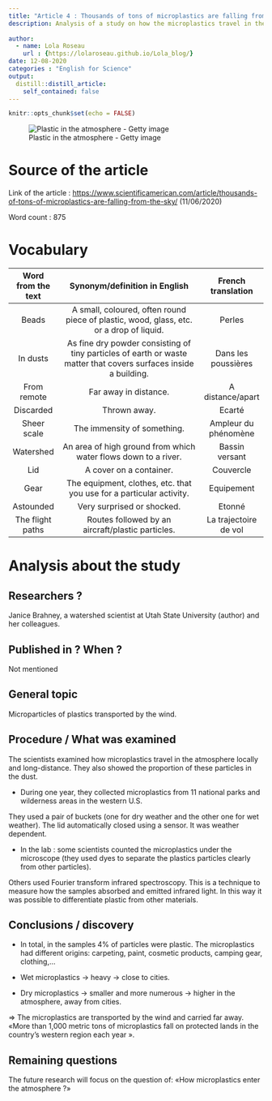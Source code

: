 ```yaml
---
title: "Article 4 : Thousands of tons of microplastics are falling from the sky"
description: Analysis of a study on how the microplastics travel in the atmosphere locally and on long-distance flights.
  
author:
  - name: Lola Roseau
    url : {https://lolaroseau.github.io/Lola_blog/}
date: 12-08-2020
categories : "English for Science"
output:
  distill::distill_article:
    self_contained: false
---
```


```r
knitr::opts_chunk$set(echo = FALSE)
```


![Plastic in the atmosphere - Getty image](images/image-plasic-atmosphere.jpeg) 


# Source of the article

Link of the article : <https://www.scientificamerican.com/article/thousands-of-tons-of-microplastics-are-falling-from-the-sky/> (11/06/2020)

Word count : 875

# Vocabulary

| Word from the text |                                          Synonym/definition in English                                           |  French translation   |
| :----------------: | :--------------------------------------------------------------------------------------------------------------: | :-------------------: |
|       Beads        |             A small, coloured, often round piece of plastic, wood, glass, etc. or a drop of liquid.              |        Perles         |
|      In dusts      | As fine dry powder consisting of tiny particles of earth or waste matter that covers surfaces inside a building. |   Dans les poussières |
|    From remote     |                                              Far away in distance.                                               |   A distance/apart    |
|     Discarded      |                                                  Thrown away.                                                    |        Ecarté         |
|    Sheer scale     |                                           The immensity of something.                                            | Ampleur du phénomène  |
|     Watershed      |                          An area of high ground from which water flows down to a river.                          |    Bassin versant     |
|        Lid         |                                             A cover on a container.                                              |      Couvercle        |
|        Gear        |                       The equipment, clothes, etc. that you use for a particular activity.                       |      Equipement       |
|     Astounded      |                                            Very surprised or shocked.                                            |        Etonné         |
|  The flight paths  |                                Routes followed by an aircraft/plastic particles.                                 | La trajectoire de vol |

# Analysis about the study

## Researchers ?

Janice Brahney, a watershed scientist at Utah State University (author) and her colleagues. 

## Published in ? When ?

Not mentioned

## General topic

Microparticles of plastics transported by the wind.

## Procedure / What was examined

The scientists examined how microplastics travel in the atmosphere locally and long-distance. They also showed the proportion of these particles in the dust. 

- During one year, they collected microplastics from 11 national parks and wilderness areas in the western U.S. 

They used a pair of buckets (one for dry weather and the other one for wet weather). The lid automatically closed using a sensor. It was weather dependent.

- In the lab : some scientists counted the microplastics under the microscope (they used dyes to separate the plastics particles clearly from other particles).

Others used Fourier transform infrared spectroscopy. This is a technique to measure how the samples absorbed and emitted infrared light. In this way it was possible to differentiate plastic from other materials.

## Conclusions / discovery

- In total, in the samples 4% of particles were plastic. The microplastics had different origins: carpeting, paint, cosmetic products, camping gear, clothing,…

- Wet microplastics -> heavy -> close to cities.

- Dry microplastics -> smaller and more numerous -> higher in the atmosphere, away from cities.

=> The microplastics are transported by the wind and carried far away. «More than 1,000 metric tons of microplastics fall on protected lands in the country’s western region each year ».

## Remaining questions 

The future research will focus on the question of: «How microplastics enter the atmosphere ?»

